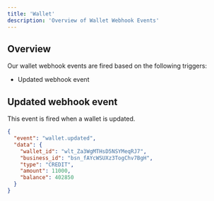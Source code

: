 ```yaml
---
title: 'Wallet'
description: 'Overview of Wallet Webhook Events'
---
```


## Overview

Our wallet webhook events are fired based on the following triggers:

- Updated webhook event

## Updated webhook event

This event is fired when a wallet is updated.

```json wallet.updated
{
  "event": "wallet.updated",
  "data": {
    "wallet_id": "wlt_Za3WgMTHsD5NSYMeqRJ7",
    "business_id": "bsn_fAYcWSUXz3TogChv7BgH",
    "type": "CREDIT",
    "amount": 11000,
    "balance": 402850
  }
}
```